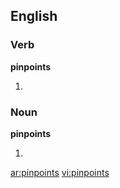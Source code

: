 ==English==
===Verb===
'''pinpoints'''
# {{third-person singular of|[[pinpoint]]}}

===Noun===
'''pinpoints'''
# {{plural of|[[pinpoint]]}}

[[ar:pinpoints]]
[[vi:pinpoints]]